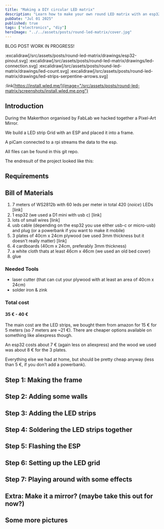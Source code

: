 ```yaml
---
title: "Making a DIY circular LED matrix"
description: "Learn how to make your own round LED matrix with an esp32 and WLED"
pubDate: "Jul 01 2025"
published: true
tags: ["electronics", "diy"]
heroImage: "../../assets/posts/round-led-matrix/cover.jpg"
---
```


BLOG POST WORK IN PROGRESS!


:excalidraw[/src/assets/posts/round-led-matrix/drawings/esp32-pinout.svg]
:excalidraw[/src/assets/posts/round-led-matrix/drawings/led-connection.svg]
:excalidraw[/src/assets/posts/round-led-matrix/drawings/led-count.svg]
:excalidraw[/src/assets/posts/round-led-matrix/drawings/led-strips-serpentine-arrows.svg]


:link[https://install.wled.me/]{image="/src/assets/posts/round-led-matrix/screenshots/install.wled.me.png"}

## Introduction

During the Makerthon organised by FabLab we hacked together a Pixel-Art Mirror. 

We build a LED strip Grid with an ESP and placed it into a frame.

A piCam  connected to a rpi streams the data to the esp. 

All files can be found in this git repo.

The endresult of the project looked like this:

## Requirements

## Bill of Materials

1. 7 meters of WS2812b with 60 leds per meter in total 420 (*noice*) LEDs [link]
2. 1 esp32 (we used a D1 mini with usb c) [link]
3. lots of small wires [link]
4. usb cable (depending on the esp32 you use either usb-c or micro-usb) and plug (or a powerbank if you want to make it mobile)
5. 3 plates of 40cm x 24cm plywood (we used 3mm thickness but it doesn't really matter) [link]
6. 4 cardboards (40cm x 24cm, preferably 3mm thickness)
7. a white cloth thats at least 46cm x 46cm (we used an old bed cover)
8. glue

### Needed Tools

- laser cutter (that can cut your plywood with at least an area of 40cm x 24cm)
- solder iron & zink

### Total cost

#### **35 € - 40 €**

The main cost are the LED strips, we bought them from amazon for 15 € for 5 meters (so 7 meters are ~21 €). 
There are cheaper options available on something like aliexpress though.

An esp32 costs about 7 € (again less on aliexpress) and the wood we used was about 8 € for the 3 plates.

Everything else we had at home, but should be pretty cheap anyway (less than 5 €, if you don't add a powerbank).

## Step 1: Making the frame

## Step 2: Adding some walls

## Step 3: Adding the LED strips

## Step 4: Soldering the LED strips together

## Step 5: Flashing the ESP

## Step 6: Setting up the LED grid

## Step 7: Playing around with some effects

## Extra: Make it a mirror? (maybe take this out for now?)

## Some more pictures



<CircularWebcam />